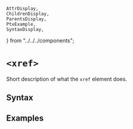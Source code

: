     AttrDisplay,
    ChildrenDisplay,
    ParentsDisplay,
    PtxExample,
    SyntaxDisplay,
} from "../../../components";

# `<xref>`

Short description of what the `xref` element does.

## Syntax

<SyntaxDisplay name="xref" />

## Examples

    